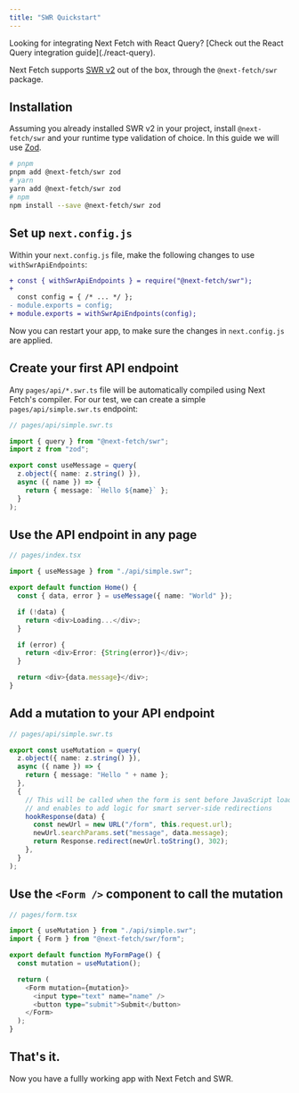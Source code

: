 ```yaml
---
title: "SWR Quickstart"
---
```



<Callout type="info">
  Looking for integrating Next Fetch with React Query? [Check out the React
  Query integration guide](./react-query).
</Callout>

Next Fetch supports [SWR v2](https://swr.vercel.app) out of the box, through the `@next-fetch/swr` package.

## Installation

Assuming you already installed SWR v2 in your project, install `@next-fetch/swr` and your runtime type validation of choice. In this guide we will use [Zod](https://zod.dev).

```bash
# pnpm
pnpm add @next-fetch/swr zod
# yarn
yarn add @next-fetch/swr zod
# npm
npm install --save @next-fetch/swr zod
```

## Set up `next.config.js`

Within your `next.config.js` file, make the following changes to use `withSwrApiEndpoints`:

```diff
+ const { withSwrApiEndpoints } = require("@next-fetch/swr");
+
  const config = { /* ... */ };
- module.exports = config;
+ module.exports = withSwrApiEndpoints(config);
```

Now you can restart your app, to make sure the changes in `next.config.js` are applied.

## Create your first API endpoint

Any `pages/api/*.swr.ts` file will be automatically compiled using Next Fetch's compiler. For our test, we can create a simple `pages/api/simple.swr.ts` endpoint:

```ts
// pages/api/simple.swr.ts

import { query } from "@next-fetch/swr";
import z from "zod";

export const useMessage = query(
  z.object({ name: z.string() }),
  async ({ name }) => {
    return { message: `Hello ${name}` };
  }
);
```

## Use the API endpoint in any page

```ts
// pages/index.tsx

import { useMessage } from "./api/simple.swr";

export default function Home() {
  const { data, error } = useMessage({ name: "World" });

  if (!data) {
    return <div>Loading...</div>;
  }

  if (error) {
    return <div>Error: {String(error)}</div>;
  }

  return <div>{data.message}</div>;
}
```

## Add a mutation to your API endpoint

```ts
// pages/api/simple.swr.ts

export const useMutation = query(
  z.object({ name: z.string() }),
  async ({ name }) => {
    return { message: "Hello " + name };
  },
  {
    // This will be called when the form is sent before JavaScript loads
    // and enables to add logic for smart server-side redirections
    hookResponse(data) {
      const newUrl = new URL("/form", this.request.url);
      newUrl.searchParams.set("message", data.message);
      return Response.redirect(newUrl.toString(), 302);
    },
  }
);
```

## Use the `<Form />` component to call the mutation

```ts
// pages/form.tsx

import { useMutation } from "./api/simple.swr";
import { Form } from "@next-fetch/swr/form";

export default function MyFormPage() {
  const mutation = useMutation();

  return (
    <Form mutation={mutation}>
      <input type="text" name="name" />
      <button type="submit">Submit</button>
    </Form>
  );
}
```

## That's it.

Now you have a fullly working app with Next Fetch and SWR.
